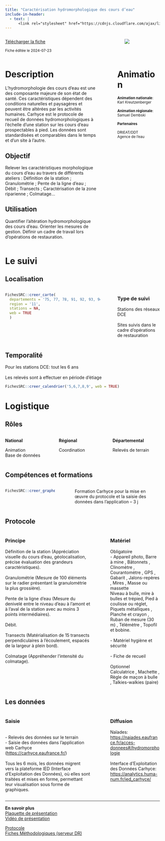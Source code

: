 ```yaml
---
title: "Caractérisation hydromorphologique des cours d’eau"
include-in-header:
  - text: |
      <link rel="stylesheet" href="https://cdnjs.cloudflare.com/ajax/libs/font-awesome/6.0.0-beta3/css/all.min.css">
---
```


:::::::::::::: {.columns}
::: {.column width="70%"}
<a href="hydromorphologie.xlsx" class="btn btn-primary" download>
  <i class="fas fa-file-arrow-down"></i> Télécharger la fiche
</a>

<small>Fiche éditée le 2024-07-23</small>

:::
::: {.column width="5%"}
:::
::: {.column width="25%"}
<img src="https://carhyce.eaufrance.fr/images/icone_carhyce.png" style="max-width:100%; max-height:150px; ">

:::
::::::::::::::


:::::::::::::: {.columns}
::: {.column width="65%"}
# Description

L’hydromorphologie des cours d’eau est une des composante majeure de son état de santé. Ces caractéristiques dépendent des conditions naturelles et paysagères et peuvent être altérées par les activités humaines. Carhyce est le protocole de recueil de données hydromorphologiques à l'échelle d’une station sur les cours d'eau prospectables à pied. Les données sont standardisées et comparables dans le temps et d’un site à l’autre. 


## Objectif

Relever les caractéristiques morphologique du cours d’eau au travers de différents ateliers : Définition de la station ; Granulométrie ; Pente de la ligne d’eau ; Débit ; Transects ; Caractérisation de la zone riparienne ; Colmatage…

## Utilisation

Quantifier l'altération hydromorphologique des cours d'eau. Orienter les mesures de gestion. Définir un cadre de travail lors d'opérations de restauration.
:::
::: {.column width="5%"}
:::
::: {.column width="30%"}
# Animation
<small>
<b>Animation nationale</b>:<br>Karl Kreutzenberger<br><br><b>Animation régionale</b>:<br>Samuel Dembski

<b>Partenaires</b>

DRIEAT/DDT<br>Agence de l'eau
</small>
:::
::::::::::::::

# Le suivi

## Localisation
:::::::::::::: {.columns}
::: {.column width="67%"}

```r
FichesSRC::creer_carte(
  departements = '75, 77, 78, 91, 92, 93, 94, 95',
  region = '11',
  stations = NA,
  web = TRUE
  )
```

:::
:::{.column width="3%"}
:::
:::{.column width="30%"}
### Type de suivi
Stations des réseaux DCE<br><br>Sites suivis dans le cadre d'opérations de restauration
:::
::::::::::::::
## Temporalité
Pour les stations DCE: tout les 6 ans<br><br>Les relevés sont à effectuer en période d'étiage


```r
FichesSRC::creer_calendrier('5,6,7,8,9', web = TRUE)
```


# Logistique

## Rôles
:::::::::::::: {.columns}
::: {.column width="33%"}
<b>National</b>

Animation<br>Base de données
:::
::: {.column width="33%"}
<b>Régional</b>

Coordination
:::
::: {.column width="33%"}
<b>Départemental</b>

Relevés de terrain
:::
::::::::::::::

## Compétences et formations

:::::::::::::: {.columns}
::: {.column width="35%"}

```r
FichesSRC::creer_graphe_expertise('Maitrise', '5')
```


:::
::: {.column width="5%"}
:::
::: {.column width="60%"}
Formation Carhyce  pour la mise en œuvre du protocole et la saisie des données dans l’application – 3 j
:::
::::::::::::::


## Protocole
:::::::::::::: {.columns}
::: {.column width="60%"}
### Principe

Définition de la station (Appréciation visuelle du cours d’eau, géolocalisation, précise évaluation des grandeurs caractéristiques).<br> <br>Granulométrie (Mesure de 100 éléments sur le radier présentant la granulométrie la plus grossière). <br><br>Pente de la ligne d’eau (Mesure du denivelé entre le niveau d’eau à l’amont et à l’aval de la station avec au moins 3 points intermédiaires).<br><br>Débit. <br><br>Transects  (Matérialisation de 15 transects perpendiculaires à l’écoulement, espacés de la largeur à plein bord).<br><br>Colmatage  (Appréhender l’intensité du colmatage). 
:::
::: {.column width="5%"}
:::
::: {.column width="35%"}
### Matériel

Obligatoire<br>- Appareil photo, Barre à mine , Bâtonnets , Clinomètre , Courantomètre , GPS , Gabarit , Jalons-repères , Mires , Masse ou massette <br>Niveau à bulle, mire à bulles et trépied, Pied à coulisse ou réglet, Piquets métalliques , Planche et crayon , Ruban de mesure (30 m) , Télémètre , Topofil et bobine.<br><br>- Matériel hygiène et sécurité<br><br>- Fiche de recueil<br><br>Optionnel<br>Calculatrice , Machette , Règle de maçon à bulle , Talkies-walkies (paire) 
:::
::::::::::::::

## Les données

:::::::::::::: {.columns}
::: {.column width="60%"}
### Saisie

<br>- Relevés des données sur le terrain<br>- Saisie des données dans l’application web Carhyce (<a href='https://carhyce.eaufrance.fr/'>https://carhyce.eaufrance.fr/</a>)<br><br>Tous les 6 mois, les données migrent vers la plateforme IED (Interface d’Exploitation des Données), où elles sont traitées et mises en forme, permettant leur visualisation sous forme de graphiques.
:::
::: {.column width="5%"}
:::
::: {.column width="35%"}
### Diffusion

Naïades:<br><a href='https://naiades.eaufrance.fr/acces-donnees#/hydromorphologie'>https://naiades.eaufrance.fr/acces-donnees#/hydromorphologie</a><br><br>Interface d'Exploitation des Données Carhyce:<br><a href='https://analytics.huma-num.fr/ied_carhyce/'>https://analytics.huma-num.fr/ied_carhyce/</a>
:::
::::::::::::::

<hr>

<div class="card">
  <b>En savoir plus</b><br>
  <a href="https://professionnels.ofb.fr/sites/default/files/GP2017_Carhyce_Plaquette.pdf">Plaquette de présentation</a><br>
  <a href="https://www.dailymotion.com/video/x4ij5lc">Vidéo de présentation</a><br>
  
  <a href="https://www.documentation.eauetbiodiversite.fr/notice/carhyce-caracterisation-hydromorphologique-des-cours-d-eau-protocole-de-recueil-de-donnees-hydromorp0">Protocole</a><br>
  <a href="\\ad.intra\dfs\COMMUNS\REGIONS\IDF\DR\05_CONNAISSANCE\Hydromorphologie\Cours_Eau[CarHyCE]\01_Documentation">Fiches Méthodologiques (serveur DR)</a><br>
  
</div>
